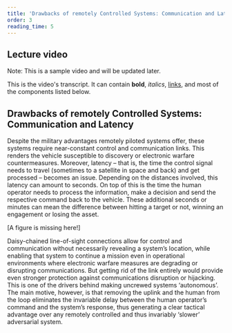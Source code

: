 ```yaml
---
title: 'Drawbacks of remotely Controlled Systems: Communication and Latency'
order: 3
reading_time: 5
---
```


## Lecture video
Note: This is a sample video and will be updated later.
<LectureVideo lu="15" vl="vl1" provider="">

This is the video's transcript. It can contain **bold**, _italics_, [links](#1), and most of the components listed below.

</LectureVideo>

## Drawbacks of remotely Controlled Systems: Communication and Latency
Despite the military advantages remotely piloted systems offer, these systems require near-constant control and communication links. This renders the vehicle susceptible to discovery or electronic warfare countermeasures. Moreover, latency – that is, the time the control signal needs to travel (sometimes to a satellite in space and back) and get processed – becomes an issue. Depending on the distances involved, this latency can amount to seconds. On top of this is the time the human operator needs to process the information, make a decision and send the respective command back to the vehicle. These additional seconds or minutes can mean the difference between hitting a target or not, winning an engagement or losing the asset.

[A figure is missing here!]

Daisy-chained line-of-sight connections allow for control and communication without necessarily revealing a system’s location, while enabling that system to continue a mission even in operational environments where electronic warfare measures are degrading or disrupting communications. But getting rid of the link entirely would provide even stronger protection against communications disruption or hijacking. This is one of the drivers behind making uncrewed systems ‘autonomous’. The main motive, however, is that removing the uplink and the human from the loop eliminates the invariable delay between the human operator’s command and the system’s response, thus generating a clear tactical advantage over any remotely controlled and thus invariably ‘slower’ adversarial system.
